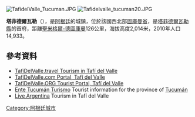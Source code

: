 [[Image:TafidelValle_Tucuman.JPG|right]]
[[Image:Tafidelvalle_tucuman20.JPG|thumb]]

{{Coord|26|51|10|S|65|42|30|W|display=title}}

'''塔菲德爾瓦勒'''（{{lang-es|Tafí del Valle}}），是[[阿根廷|阿根廷]]的城鎮，位於該國西北部[[圖庫曼省|圖庫曼省]]，是[[塔菲德爾瓦勒縣|塔菲德爾瓦勒縣]]的首府，距離[[聖米格爾-德圖庫曼|聖米格爾-德圖庫曼]]126公里，海拔高度2,014米，2010年人口14,933。

==參考資料==
* [https://web.archive.org/web/20130625080532/http://tafidelvalle.travel/ TafíDelValle.travel Tourism in Tafí del Valle]
* [http://tafidelvalle.com/ TafíDelValle.com Portal, Tafí del Valle] {{Wayback|url=http://tafidelvalle.com/ |date=20210211031303 }}
* [https://web.archive.org/web/20130914044257/http://tafidelvalle.org/ TafíDelValle.ORG Tourist Portal, Tafí del Valle]
* [http://www.tucumanturismo.gob.ar Ente Tucumán Turismo] {{Wayback|url=http://www.tucumanturismo.gob.ar/ |date=20210228053711 }} Tourist information for the province of [[Tucumán|Tucumán]]
* [http://www.liveargentina.com/tafidelvalle/ Live Argentina] {{Wayback|url=http://www.liveargentina.com/tafidelvalle/ |date=20150112053703 }} Tourism in Tafí del Valle

{{Argentina-geo-stub}}
[[Category:阿根廷城市|Category:阿根廷城市]]